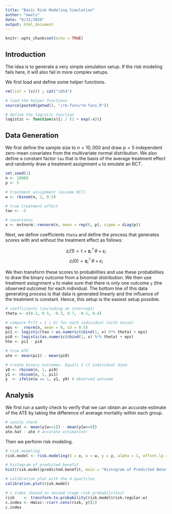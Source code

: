```yaml
---
title: "Basic Risk Modeling Simulation"
author: "mwelz"
date: "6/21/2020"
output: html_document
---
```


```r
knitr::opts_chunk$set(echo = TRUE)
```

## Introduction
The idea is to generate a very simple simulation setup. If the risk modeling fails here, it will also fail in more complex setups.

We first load and define some helper functions.

```r
rm(list = ls()) ; cat("\014")

# load the helper functions
source(paste0(getwd(), "/rm-funs/rm-funs.R"))

# define the logistic function
logistic <- function(x){1 / (1 + exp(-x))}
```

## Data Generation

We first define the sample size to $n = 10,000$ and draw $p = 5$ independent zero-mean covariates from the multivariate normal distribution. We also define a constant factor `tau` that is the basis of the average treatment effect and randomly draw a treatment assignment `w` to emulate an RCT.

```r
set.seed(1)
n <- 10000
p <- 5

# treatment assignment (assume RCT)
w <- rbinom(n, 1, 0.5) 

# true treatment effect
tau <- -2

# covariates
x <- mvtnorm::rmvnorm(n, mean = rep(0, p), sigma = diag(p))
```

Next, we define coefficients `theta` and define the process that generates scores with and without the treatment effect as follows:

$$ z_i(1) = \tau + \mathbf{z}_i^\top \theta + \varepsilon_i$$
$$ z_i(0) = \mathbf{z}_i^\top \theta + \varepsilon_i$$

We then transform these scores to probabilities and use these probabilities to draw the binary outcome from a binomial distribution. We then use treatment asisgnment `w` to make sure that there is only one outcome `y` (the observed outcome) for each individual. The bottom line of this data generating process is that data is generated linearly and the influence of the treatment is constant. Hence, this setup is the easiest setup possible.


```r
# coefficients (including an intercept)
theta <- c(0.2, 0.5, -0.3, 0.7, -0.1, 0.4)

# compute Pr(Y = 1 | X) for each individual (with noise)
eps <-  rnorm(n, mean = 0, sd = 0.5)
pi1 <- logistic(tau + as.numeric(cbind(1, x) %*% theta) + eps)
pi0 <- logistic(as.numeric(cbind(1, x) %*% theta) + eps)
hte <- pi1 - pi0

# true ATE
ate <- mean(pi1) - mean(pi0)

# create binary outcomes. Equals 1 if individual died.
y0 <- rbinom(n, 1, pi0)
y1 <- rbinom(n, 1, pi1)
y  <- ifelse(w == 1, y1, y0) # observed outcome
```

## Analysis

We first run a sanity check to verify that we can obtain an accurate estimate of the ATE by taking the difference of average mortality within each group. 

```r
# sanity check 
ate.hat <- mean(y[w==1]) - mean(y[w==0])
ate.hat - ate # accurate estimation!
```

Then we perform risk modeling.

```r
# risk modeling
risk.model <- risk.modeling(X = x, w = w, y = y, alpha = 1, offset.lp = TRUE)

# histogram of predicted benefit
hist(risk.model$predicted.benefit, main = "Histogram of Predicted Benefit", xlab = "Predicted Benefit")

# calibration plot with the 4 quartiles
calibration.plot(risk.model)

# c index (based on second stage risk probabilities)
risk    <- transform.to.probability(risk.model$risk.regular.w)
c.index <- Hmisc::rcorr.cens(risk, y)[1]
c.index
```

